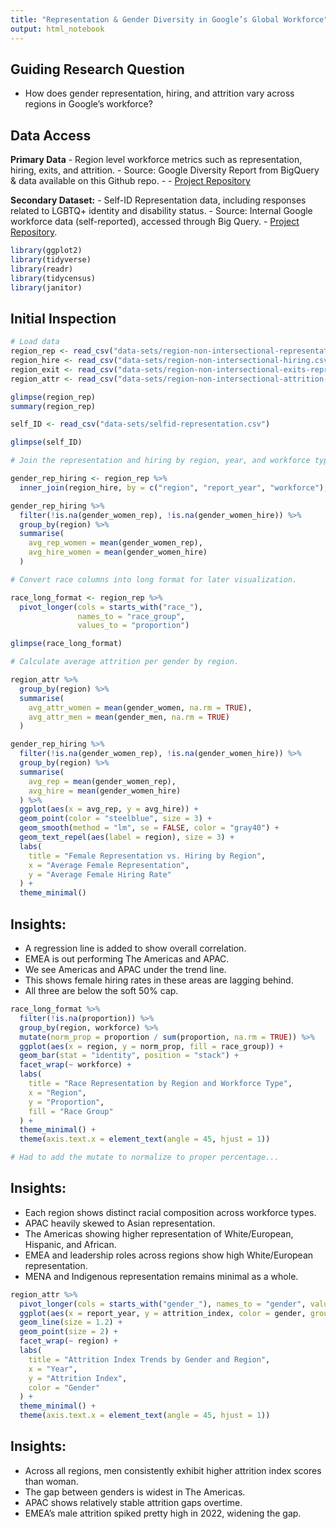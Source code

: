 ```yaml
---
title: "Representation & Gender Diversity in Google’s Global Workforce"
output: html_notebook
---
```


## Guiding Research Question
- How does gender representation, hiring, and attrition vary across regions in Google's workforce?

## Data Access

**Primary Data**
- Region level workforce metrics such as representation, hiring, exits, and attrition.
- Source: Google Diversity Report from BigQuery & data available on this Github repo.
- - [Project Repository](https://github.com/PixelQuinn/Diversity-and-Inclusion-Analysis)

**Secondary Dataset:**
- Self-ID Representation data, including responses related to LGBTQ+ identity and disability status.
- Source: Internal Google workforce data (self-reported), accessed through Big Query.
- [Project Repository](https://github.com/PixelQuinn/Diversity-and-Inclusion-Analysis).

```r
library(ggplot2)
library(tidyverse)
library(readr)
library(tidycensus)
library(janitor)
```

## Initial Inspection

```r
# Load data
region_rep <- read_csv("data-sets/region-non-intersectional-representation.csv") %>% clean_names()
region_hire <- read_csv("data-sets/region-non-intersectional-hiring.csv") %>% clean_names()
region_exit <- read_csv("data-sets/region-non-intersectional-exits-representation.csv") %>% clean_names()
region_attr <- read_csv("data-sets/region-non-intersectional-attrition-index.csv") %>% clean_names()

glimpse(region_rep)
summary(region_rep)
```

```r
self_ID <- read_csv("data-sets/selfid-representation.csv")

glimpse(self_ID)
```

```r
# Join the representation and hiring by region, year, and workforce type.

gender_rep_hiring <- region_rep %>%
  inner_join(region_hire, by = c("region", "report_year", "workforce"), suffix = c("_rep", "_hire"))
```

```r
gender_rep_hiring %>%
  filter(!is.na(gender_women_rep), !is.na(gender_women_hire)) %>%
  group_by(region) %>%
  summarise(
    avg_rep_women = mean(gender_women_rep),
    avg_hire_women = mean(gender_women_hire)
  )
```

```r
# Convert race columns into long format for later visualization.

race_long_format <- region_rep %>%
  pivot_longer(cols = starts_with("race_"),
               names_to = "race_group",
               values_to = "proportion")
```

```r
glimpse(race_long_format)
```

```r
# Calculate average attrition per gender by region.

region_attr %>%
  group_by(region) %>%
  summarise(
    avg_attr_women = mean(gender_women, na.rm = TRUE),
    avg_attr_men = mean(gender_men, na.rm = TRUE)
  )
```

```r
gender_rep_hiring %>%
  filter(!is.na(gender_women_rep), !is.na(gender_women_hire)) %>%
  group_by(region) %>%
  summarise(
    avg_rep = mean(gender_women_rep),
    avg_hire = mean(gender_women_hire)
  ) %>%
  ggplot(aes(x = avg_rep, y = avg_hire)) +
  geom_point(color = "steelblue", size = 3) +
  geom_smooth(method = "lm", se = FALSE, color = "gray40") +
  geom_text_repel(aes(label = region), size = 3) +
  labs(
    title = "Female Representation vs. Hiring by Region",
    x = "Average Female Representation",
    y = "Average Female Hiring Rate"
  ) +
  theme_minimal()
```

## Insights:
- A regression line is added to show overall correlation.
- EMEA is out performing The Americas and APAC. 
- We see Americas and APAC under the trend line.
- This shows female hiring rates in these areas are lagging behind.
- All three are below the soft 50% cap.

```r
race_long_format %>%
  filter(!is.na(proportion)) %>%
  group_by(region, workforce) %>%
  mutate(norm_prop = proportion / sum(proportion, na.rm = TRUE)) %>%
  ggplot(aes(x = region, y = norm_prop, fill = race_group)) +
  geom_bar(stat = "identity", position = "stack") +
  facet_wrap(~ workforce) +
  labs(
    title = "Race Representation by Region and Workforce Type",
    x = "Region",
    y = "Proportion",
    fill = "Race Group"
  ) +
  theme_minimal() +
  theme(axis.text.x = element_text(angle = 45, hjust = 1))

# Had to add the mutate to normalize to proper percentage...
```

## Insights:
- Each region shows distinct racial composition across workforce types.
- APAC heavily skewed to Asian representation.
- The Americas showing higher representation of White/European, Hispanic, and African.
- EMEA and leadership roles across regions show high White/European representation.
- MENA and Indigenous representation remains minimal as a whole.


```r
region_attr %>%
  pivot_longer(cols = starts_with("gender_"), names_to = "gender", values_to = "attrition_index") %>%
  ggplot(aes(x = report_year, y = attrition_index, color = gender, group = gender)) +
  geom_line(size = 1.2) +
  geom_point(size = 2) +
  facet_wrap(~ region) +
  labs(
    title = "Attrition Index Trends by Gender and Region",
    x = "Year",
    y = "Attrition Index",
    color = "Gender"
  ) +
  theme_minimal() +
  theme(axis.text.x = element_text(angle = 45, hjust = 1))
```

## Insights:
- Across all regions, men consistently exhibit higher attrition index scores than woman.
- The gap between genders is widest in The Americas.
- APAC shows relatively stable attrition gaps overtime.
- EMEA's male attrition spiked pretty high in 2022, widening the gap.